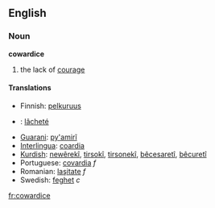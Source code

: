==English==
===Noun===
'''cowardice'''

# the lack of [[courage]]


====Translations====
*Finnish: [[pelkuruus]]
* {{fr}}: [[lâcheté]]
*[[Guarani]]: [[py'amirĩ]]
*[[Interlingua]]: [[coardia]]
*[[Kurdish]]: [[newêrekî]], [[tirsokî]], [[tirsonekî]], [[bêcesaretî]], [[bêcuretî]]
*Portuguese: [[covardia]] ''f''
*Romanian: [[laşitate]] ''f''
*Swedish: [[feghet]] ''c''

[[fr:cowardice]]